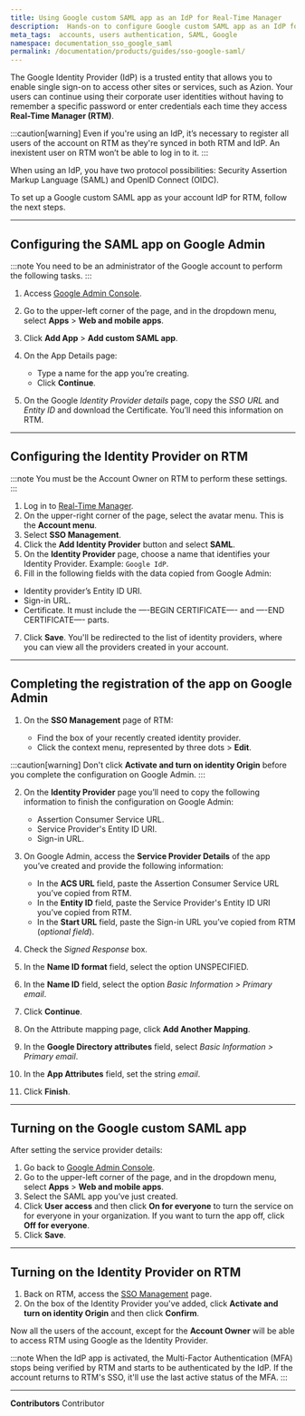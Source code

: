 ```yaml
---
title: Using Google custom SAML app as an IdP for Real-Time Manager
description:  Hands-on to configure Google custom SAML app as an IdP for Real-Time Manager.
meta_tags:  accounts, users authentication, SAML, Google
namespace: documentation_sso_google_saml
permalink: /documentation/products/guides/sso-google-saml/
---
```


The Google Identity Provider (IdP) is a trusted entity that allows you to enable single sign-on to access other sites or services, such as Azion. Your users can continue using their corporate user identities without having to remember a specific password or enter credentials each time they access **Real-Time Manager (RTM)**. 

:::caution[warning]
Even if you're using an IdP, it’s necessary to register all users of the account on RTM as they're synced in both RTM and IdP. An inexistent user on RTM won’t be able to log in to it.
:::

When using an IdP, you have two protocol possibilities: Security Assertion Markup Language (SAML) and OpenID Connect (OIDC).

To set up a Google custom SAML app as your account IdP for RTM, follow the next steps.

---

## Configuring the SAML app on Google Admin

:::note
You need to be an administrator of the Google account to perform the following tasks.
:::

1. Access [Google Admin Console](https://admin.google.com).
2. Go to the upper-left corner of the page, and in the dropdown menu, select **Apps** > **Web and mobile apps**.
3. Click **Add App** > **Add custom SAML app**.
4. On the App Details page:

    - Type a name for the app you’re creating.
    - Click **Continue**.

5. On the Google *Identity Provider details* page, copy the *SSO URL* and *Entity ID* and download the Certificate. You’ll need this information on RTM.

---

## Configuring the Identity Provider on RTM

:::note
You must be the Account Owner on RTM to perform these settings.
:::

1. Log in to [Real-Time Manager](https://manager.azion.com/).
2. On the upper-right corner of the page, select the avatar menu. This is the **Account menu**.
3. Select **SSO Management**.
4. Click the **Add Identity Provider** button and select **SAML**.
5. On the **Identity Provider** page, choose a name that identifies your Identity Provider. Example: `Google IdP`.
6. Fill in the following fields with the data copied from Google Admin:

- Identity provider’s Entity ID URI.
- Sign-in URL.
- Certificate. It must include the —-BEGIN CERTIFICATE—- and —-END CERTIFICATE—- parts.

7. Click **Save**. You'll be redirected to the list of identity providers, where you can view all the providers created in your account.

---

## Completing the registration of the app on Google Admin

1. On the **SSO Management** page of RTM:

    - Find the box of your recently created identity provider.
    - Click the context menu, represented by three dots > **Edit**.

:::caution[warning]
Don't click **Activate and turn on identity Origin** before you complete the configuration on Google Admin.
:::

2. On the **Identity Provider** page you’ll need to copy the following information to finish the configuration on Google Admin:

    - Assertion Consumer Service URL.
    - Service Provider's Entity ID URI.
    - Sign-in URL.

3. On Google Admin, access the **Service Provider Details** of the app you’ve created and provide the following information:

    - In the **ACS URL** field, paste the Assertion Consumer Service URL you’ve copied from RTM.
    - In the **Entity ID** field, paste the Service Provider's Entity ID URI you’ve copied from RTM.
    - In the **Start URL** field, paste the Sign-in URL you’ve copied from RTM (*optional field*).

4. Check the *Signed Response* box.
5. In the **Name ID format** field, select the option UNSPECIFIED.
6. In the **Name ID** field, select the option *Basic Information > Primary email*.
7. Click **Continue**.
8. On the Attribute mapping page, click **Add Another Mapping**.
9. In the **Google Directory attributes** field, select *Basic Information > Primary email*.
10. In the **App Attributes** field, set the string *email*.
11. Click **Finish**.

---

## Turning on the Google custom SAML app

After setting the service provider details:

1. Go back to [Google Admin Console](https://admin.google.com).
2. Go to the upper-left corner of the page, and in the dropdown menu, select **Apps** > **Web and mobile apps**.
3. Select the SAML app you’ve just created.
4. Click **User access** and then click **On for everyone** to turn the service on for everyone in your organization. If you want to turn the app off, click **Off for everyone**.
5. Click **Save**.

---

## Turning on the Identity Provider on RTM

1. Back on RTM, access the [SSO Management](https://manager.azion.com/iam/sso/identity-providers) page.
2. On the box of the Identity Provider you've added, click **Activate and turn on identity Origin** and then click **Confirm**.

Now all the users of the account, except for the **Account Owner** will be able to access RTM using Google as the Identity Provider.

:::note
When the IdP app is activated, the Multi-Factor Authentication (MFA) stops being verified by RTM and starts to be authenticated by the IdP. If the account returns to RTM's SSO, it'll use the last active status of the MFA.
:::

---


**Contributors** <ContributorList>Contributor</ContributorList>
